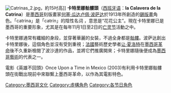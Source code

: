 [[File:Catrinas_2.jpg|thumb]]，約15吋高]]
'''卡特里娜骷髏頭'''（[[西班牙语|西班牙语]]：'''la Calavera de la Catrina'''）是[[墨西哥|墨西哥]]刻版畫家[[何塞·瓜达卢佩·波萨达|何塞·瓜达卢佩·波萨达]]於1913年所創造的[[錫版畫|錫版畫]]角色。「catrina」是「catrín」的陰性名词 ，意思是“花花公主”。現在卡特里娜已是墨西哥的重要形象，尤其是在每年11月1日至2日的[[亡灵节|亡灵节]]活動之中。

卡特里娜通常有纖細的身段，並穿著華麗的女裝，不過全身都是[[骷髏|骷髏]]。波萨达創出卡特里娜後，這個角色並沒有受到重視；[[法國|法國]]藝術歷史學者[[让·夏洛特|让·夏洛特]]在[[墨西哥革命|墨西哥革命]]後不久重新檢閱了波沙達的作品，並將它們推廣開來；卡特里娜隨後便成為[[墨西哥藝術|墨西哥藝術]]的代表之一。

電影《英雄不回頭》Once Upon a Time in Mexico (2003)有利用卡特里娜骷髏頭在街戰出現前中來聯繫上墨西哥革命，以作為其電影特色。

{{DEFAULTSORT:La Calavera de la Catrina}}

{{Mexico-stub}}

[[Category:墨西哥文化|Category:墨西哥文化]]
[[Category:虛構角色|Category:虛構角色]]
[[Category:各节日角色|Category:各节日角色]]